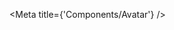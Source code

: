 
<Meta title={'Components/Avatar'} />

<ArgsTable of={Avatar} exclude={[...DEFAULT_ARGUMENT_STABLE_EXCLUSION]} />

<Canvas hidden>
    <Story
        name="user"
        args={{
            size: DEFAULT_AVATAR_SIZE,
            image: 'https://picsum.photos/200/300?random=1',
            userName: 'john.doe',
        }}
        argTypes={Utils.hideStyledComponentProperties({
            size: {
                options: AVATAR_SIZES,
                control: {
                    type: 'select',
                    labels: {
                        xs: 'x-small',
                        sm: 'small',
                        md: 'medium',
                        lg: 'large',
                        xl: 'x-large',
                        xxl: 'xx-large',
                    },
                },
            },
        })}
    >
        {(args) => <Avatar {...args} />}
    </Story>
    <Story
        name="user fallback"
        args={{
            size: DEFAULT_AVATAR_SIZE,
            userName: 'john.doe',
        }}
        argTypes={Utils.hideStyledComponentProperties({
            size: {
                options: AVATAR_SIZES,
                control: {
                    type: 'select',
                    labels: {
                        xs: 'x-small',
                        sm: 'small',
                        md: 'medium',
                        lg: 'large',
                        xl: 'x-large',
                        xxl: 'xx-large',
                    },
                },
            },
        })}
    >
        {(args) => <Avatar {...args} />}
    </Story>
    <Story
        name="user with status"
        args={{
            size: DEFAULT_AVATAR_SIZE,
            status: 'online',
            image: 'https://picsum.photos/200/300?random=1',
            userName: 'john.doe',
        }}
        argTypes={Utils.hideStyledComponentProperties({
            size: {
                options: AVATAR_SIZES,
                control: {
                    type: 'select',
                    labels: {
                        xs: 'x-small',
                        sm: 'small',
                        md: 'medium',
                        lg: 'large',
                        xl: 'x-large',
                        xxl: 'xx-large',
                    },
                },
            },
            status: {
                options: STATUSBADGE_STATUSES,
                control: {
                    type: 'select',
                    labels: {
                        online: 'online',
                        away: 'away',
                        dnd: 'do not disturb',
                        offline: 'offline',
                    },
                },
            },
        })}
    >
        {(args) => <Avatar {...args} />}
    </Story>
    <Story
        name="user fallback with status"
        args={{
            size: DEFAULT_AVATAR_SIZE,
            status: 'online',
            userName: 'john.doe',
        }}
        argTypes={Utils.hideStyledComponentProperties({
            size: {
                options: AVATAR_SIZES,
                control: {
                    type: 'select',
                    labels: {
                        xs: 'x-small',
                        sm: 'small',
                        md: 'medium',
                        lg: 'large',
                        xl: 'x-large',
                        xxl: 'xx-large',
                    },
                },
            },
            status: {
                options: STATUSBADGE_STATUSES,
                control: {
                    type: 'select',
                    labels: {
                        online: 'online',
                        away: 'away',
                        dnd: 'do not disturb',
                        offline: 'offline',
                    },
                },
            },
        })}
    >
        {(args) => <Avatar {...args} />}
    </Story>
    <Story
        name="team"
        args={{
            isTeam: true,
            size: DEFAULT_AVATAR_SIZE,
            image: 'https://picsum.photos/200/300?random=1',
            userName: 'john.doe',
        }}
        argTypes={Utils.hideStyledComponentProperties({
            size: {
                options: AVATAR_SIZES,
                control: {
                    type: 'select',
                    labels: {
                        xs: 'x-small',
                        sm: 'small',
                        md: 'medium',
                        lg: 'large',
                        xl: 'x-large',
                        xxl: 'xx-large',
                    },
                },
            },
        })}
    >
        {(args) => <Avatar {...args} />}
    </Story>
    <Story
        name="team with mentions"
        args={{
            isTeam: true,
            mentionCount: false,
            size: DEFAULT_AVATAR_SIZE,
            image: 'https://picsum.photos/200/300?random=1',
            userName: 'john.doe',
        }}
        argTypes={Utils.hideStyledComponentProperties({
            size: {
                options: AVATAR_SIZES,
                control: {
                    type: 'select',
                    labels: {
                        xs: 'x-small',
                        sm: 'small',
                        md: 'medium',
                        lg: 'large',
                        xl: 'x-large',
                        xxl: 'xx-large',
                    },
                },
            },
            mentionCount: {
                control: {
                    type: 'range',
                    min: 0,
                    max: 100,
                    step: 1,
                },
            },
        })}
    >
        {(args) => <Avatar {...args} />}
    </Story>
</Canvas>
